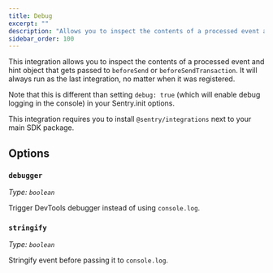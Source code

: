 ```yaml
---
title: Debug
excerpt: ""
description: "Allows you to inspect the contents of a processed event and hint object that gets passed to beforeSend or beforeSendTransaction."
sidebar_order: 100
---
```


This integration allows you to inspect the contents of a processed event and hint object that gets passed to `beforeSend` or `beforeSendTransaction`. It will always run as the last integration, no matter when it was registered.

Note that this is different than setting `debug: true` (which will enable debug logging in the console) in your Sentry.init options.

This integration requires you to install `@sentry/integrations` next to your main SDK package.

<PlatformContent includePath="configuration/debug" />

## Options

### `debugger`

_Type: `boolean`_

Trigger DevTools debugger instead of using `console.log`.

### `stringify`

_Type: `boolean`_

Stringify event before passing it to `console.log`.
